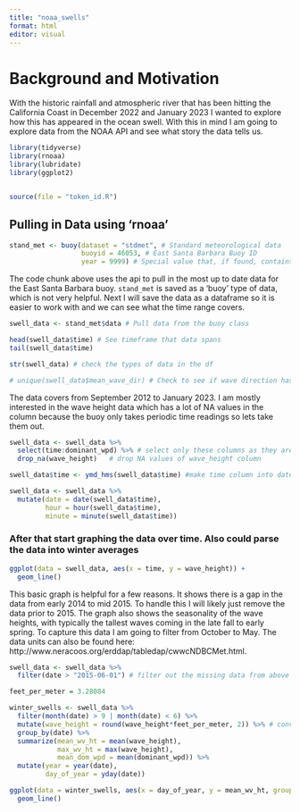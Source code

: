 ```yaml
---
title: "noaa_swells"
format: html
editor: visual
---
```


# Background and Motivation

With the historic rainfall and atmospheric river that has been hitting the California Coast in December 2022 and January 2023 I wanted to explore how this has appeared in the ocean swell. With this in mind I am going to explore data from the NOAA API and see what story the data tells us.

```r
library(tidyverse)
library(rnoaa)
library(lubridate)
library(ggplot2)


source(file = "token_id.R")

```

## Pulling in Data using 'rnoaa'

```r
stand_met <- buoy(dataset = "stdmet", # Standard meteorological data
                  buoyid = 46053, # East Santa Barbara Buoy ID
                  year = 9999) # Special value that, if found, contains the most up to date data
```

The code chunk above uses the api to pull in the most up to date data for the East Santa Barbara buoy. `stand_met` is saved as a 'buoy' type of data, which is not very helpful. Next I will save the data as a dataframe so it is easier to work with and we can see what the time range covers.

```r
swell_data <- stand_met$data # Pull data from the buoy class

head(swell_data$time) # See timeframe that data spans
tail(swell_data$time)

str(swell_data) # check the types of data in the df

# unique(swell_data$mean_wave_dir) # Check to see if wave direction has anything other than NA
```

The data covers from September 2012 to January 2023. I am mostly interested in the wave height data which has a lot of NA values in the column because the buoy only takes periodic time readings so lets take them out.

```r
swell_data <- swell_data %>% 
  select(time:dominant_wpd) %>% # select only these columns as they are what I am interested in
  drop_na(wave_height)   # drop NA values of wave_height column

swell_data$time <- ymd_hms(swell_data$time) #make time column into date_time format

swell_data <- swell_data %>% 
  mutate(date = date(swell_data$time),
         hour = hour(swell_data$time),
         minute = minute(swell_data$time))


```

### After that start graphing the data over time. Also could parse the data into winter averages

```r
ggplot(data = swell_data, aes(x = time, y = wave_height)) +
  geom_line()
```

This basic graph is helpful for a few reasons. It shows there is a gap in the data from early 2014 to mid 2015. To handle this I will likely just remove the data prior to 2015. The graph also shows the seasonality of the wave heights, with typically the tallest waves coming in the late fall to early spring. To capture this data I am going to filter from October to May. The data units can also be found here: http://www.neracoos.org/erddap/tabledap/cwwcNDBCMet.html.

```r
swell_data <- swell_data %>% 
  filter(date > "2015-06-01") # filter out the missing data from above and pull from 2015 to present

feet_per_meter = 3.28084

winter_swells <- swell_data %>% 
  filter(month(date) > 9 | month(date) < 6) %>% 
  mutate(wave_height = round(wave_height*feet_per_meter, 2)) %>% # convert wave_height from meters to feet so it is easier to interpret
  group_by(date) %>% 
  summarize(mean_wv_ht = mean(wave_height),
            max_wv_ht = max(wave_height),
            mean_dom_wpd = mean(dominant_wpd)) %>% 
  mutate(year = year(date),
         day_of_year = yday(date))

```

```r
ggplot(data = winter_swells, aes(x = day_of_year, y = mean_wv_ht, group = year, color = year)) +
  geom_line()
```

